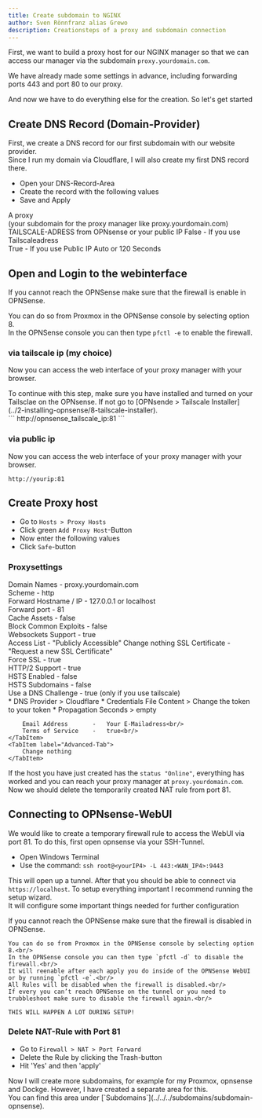 ```yaml
---
title: Create subdomain to NGINX
author: Sven Rönnfranz alias Grewo
description: Creationsteps of a proxy and subdomain connection
---
```



First, we want to build a proxy host for our NGINX manager so that we can access our manager via the subdomain `proxy.yourdomain.com`.

We have already made some settings in advance, including forwarding ports 443 and port 80 to our proxy.

And now we have to do everything else for the creation.
So let's get started

## Create DNS Record (Domain-Provider)
First, we create a DNS record for our first subdomain with our website provider.<br/>
Since I run my domain via Cloudflare, I will also create my first DNS record there.

* Open your DNS-Record-Area
* Create the record with the following values
* Save and Apply

<Tabs>
    <TabItem label="Type">
        A
    </TabItem>
    <TabItem label="Name">
        proxy<br/>
        (your subdomain for the proxy manager like proxy.yourdomain.com)
    </TabItem>
    <TabItem label="IPv4-Address">
        TAILSCALE-ADRESS from OPNsense or your public IP
    </TabItem>
    <TabItem label="Proxy Status">
        False   -   If you use Tailscaleadress<br/>
        True    -   If you use Public IP
    </TabItem>
    <TabItem label="TTL">
        Auto or 120 Seconds
    </TabItem>
</Tabs>

## Open and Login to the webinterface
<Aside type="note">
If you cannot reach the OPNSense make sure that the firewall is enable in OPNSense.

You can do so from Proxmox in the OPNSense console by selecting option 8.<br/>
In the OPNSense console you can then type `pfctl -e` to enable the firewall.<br/>
</Aside>

### via tailscale ip (my choice)
Now you can access the web interface of your proxy manager with your browser.
<Aside type="caution">
To continue with this step, make sure you have installed and turned on your Tailsclae on the OPNsense.
If not go to [OPNsende > Tailscale Installer](../2-installing-opnsense/8-tailscale-installer).
</Aside>
```
http://opnsense_tailscale_ip:81
```

### via public ip
Now you can access the web interface of your proxy manager with your browser.
```
http://yourip:81
```

## Create Proxy host
* Go to `Hosts > Proxy Hosts`
* Click green `Add Proxy Host`-Button
* Now enter the following values
* Click `Safe`-button

### Proxysettings
<Tabs>
    <TabItem label="Details-Tab">
        Domain Names            -   proxy.yourdomain.com<br/>
        Scheme                  -   http<br/>
        Forward Hostname / IP   -   127.0.0.1 or localhost<br/>
        Forward port            -   81<br/>
        Cache Assets            -   false<br/>
        Block Common Exploits   -   false<br/>
        Websockets Support      -   true<br/>
        Access List             -   "Publicly Accessible"
    </TabItem>
    <TabItem label="Custom locations-Tab">
        Change nothing
    </TabItem>
    <TabItem label="SSL-Tab">
        SSL Certificate     -   "Request a new SSL Certificate"<br/>
        Force SSL           -   true<br/>
        HTTP/2 Support      -   true<br/>
        HSTS Enabled        -   false<br/>
        HSTS Subdomains     -   false<br/>
        Use a DNS Challenge -   true (only if you use tailscale)<br/>
        * DNS Provider > Cloudflare
        * Credentials File Content > Change the token to your token
        * Propagation Seconds > empty

        Email Address       -   Your E-Mailadress<br/>
        Terms of Service    -   true<br/>
    </TabItem>
    <TabItem label="Advanced-Tab">
        Change nothing
    </TabItem>
</Tabs>

If the host you have just created has the `status "Online"`, everything has worked and you can reach your proxy manager at `proxy.yourdomain.com`.
Now we should delete the temporarily created NAT rule from port 81.

## Connecting to OPNsense-WebUI
We would like to create a temporary firewall rule to access the WebUI via port 81. To do this, first open opnsense via your SSH-Tunnel.

* Open Windows Terminal
* Use the command: `ssh root@<yourIP4> -L 443:<WAN_IP4>:9443`

This will open up a tunnel. After that you should be able to connect via `https://localhost`. To setup everything important I recommend running the setup wizard.<br/>
It will configure some important things needed for further configuration

<Aside>
    If you cannot reach the OPNSense make sure that the firewall is disabled in OPNSense.

    You can do so from Proxmox in the OPNSense console by selecting option 8.<br/>
    In the OPNSense console you can then type `pfctl -d` to disable the firewall.<br/>
    It will reenable after each apply you do inside of the OPNSense WebUI or by running `pfctl -e`.<br/>
    All Rules will be disabled when the firewall is disabled.<br/>
    If every you can’t reach OPNSense on the tunnel or you need to trubbleshoot make sure to disable the firewall again.<br/>

    THIS WILL HAPPEN A LOT DURING SETUP!
</Aside>

### Delete NAT-Rule with Port 81
* Go to `Firewall > NAT > Port Forward`
* Delete the Rule by clicking the Trash-button
* Hit 'Yes' and then 'apply'

<Aside type="tip">
    Now I will create more subdomains, for example for my Proxmox, opnsense and Dockge. However, I have created a separate area for this.<br/>
    You can find this area under [`Subdomains`](../../../subdomains/subdomain-opnsense).
</Aside>
